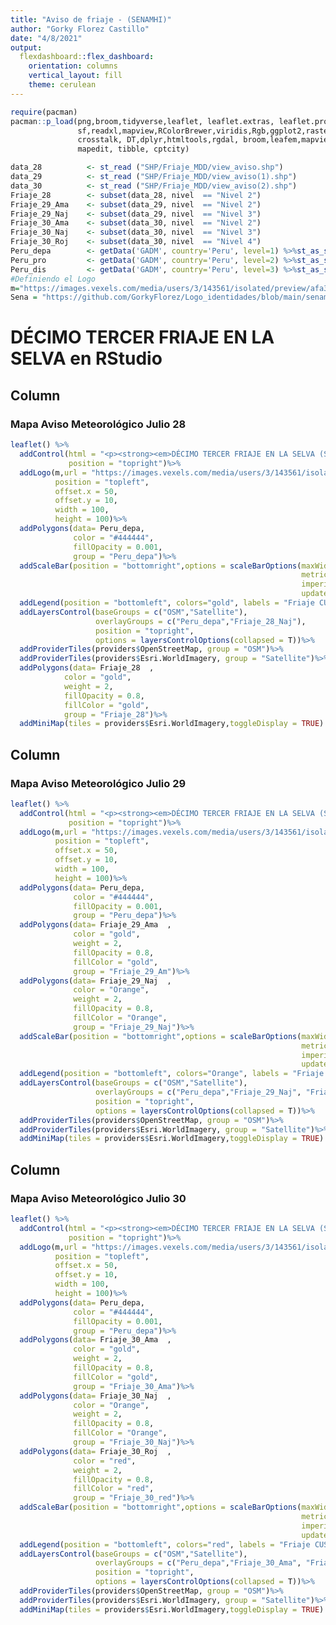 ---
title: "Aviso de friaje - (SENAMHI)"
author: "Gorky Florez Castillo"
date: "4/8/2021"
output: 
  flexdashboard::flex_dashboard:
    orientation: columns
    vertical_layout: fill
    theme: cerulean
---
```{r}
require(pacman)
pacman::p_load(png,broom,tidyverse,leaflet, leaflet.extras, leaflet.providers,leafem,htmlwidgets, sp,
               sf,readxl,mapview,RColorBrewer,viridis,Rgb,ggplot2,raster,rmarkdown,flexdashboard,
               crosstalk, DT,dplyr,htmltools,rgdal, broom,leafem,mapview, Rgb, raster,rmarkdown, 
               mapedit, tibble, cptcity)

data_28          <- st_read ("SHP/Friaje_MDD/view_aviso.shp")
data_29          <- st_read ("SHP/Friaje_MDD/view_aviso(1).shp")
data_30          <- st_read ("SHP/Friaje_MDD/view_aviso(2).shp")
Friaje_28        <- subset(data_28, nivel  == "Nivel 2")
Friaje_29_Ama    <- subset(data_29, nivel  == "Nivel 2")
Friaje_29_Naj    <- subset(data_29, nivel  == "Nivel 3")
Friaje_30_Ama    <- subset(data_30, nivel  == "Nivel 2")
Friaje_30_Naj    <- subset(data_30, nivel  == "Nivel 3")
Friaje_30_Roj    <- subset(data_30, nivel  == "Nivel 4")
Peru_depa        <- getData('GADM', country='Peru', level=1) %>%st_as_sf()  
Peru_pro         <- getData('GADM', country='Peru', level=2) %>%st_as_sf()  
Peru_dis         <- getData('GADM', country='Peru', level=3) %>%st_as_sf() 
#Definiendo el Logo
m="https://images.vexels.com/media/users/3/143561/isolated/preview/afa3aa927b63061e3b0222b7dab9cdbf-ubicaci--n-n--utica-norte-flecha-vintage-by-vexels.png"
Sena = "https://github.com/GorkyFlorez/Logo_identidades/blob/main/senamhi.png"

```

DÉCIMO TERCER FRIAJE EN LA SELVA en RStudio
===================================== 

Column {data-width=550}
-----------------------------------------------------------------------

### Mapa Aviso Meteorológico Julio 28 

```{r map}
leaflet() %>%
  addControl(html = "<p><strong><em>DÉCIMO TERCER FRIAJE EN LA SELVA (SENAMHI)</em></strong></p>",
             position = "topright")%>%
  addLogo(m,url = "https://images.vexels.com/media/users/3/143561/isolated/preview/afa3aa927b63061e3b0222b7dab9cdbf-ubicaci--n-n--utica-norte-flecha-vintage-by-vexels.png",
          position = "topleft",
          offset.x = 50,
          offset.y = 10,
          width = 100,
          height = 100)%>%
  addPolygons(data= Peru_depa,
              color = "#444444",
              fillOpacity = 0.001,
              group = "Peru_depa")%>%
  addScaleBar(position = "bottomright",options = scaleBarOptions(maxWidth = 100,
                                                                 metric = TRUE,
                                                                 imperial = TRUE,
                                                                 updateWhenIdle = TRUE))%>%
  addLegend(position = "bottomleft", colors="gold", labels = "Friaje CUSCO, MADRE DE DIOS, PUNO", opacity = 1)%>%
  addLayersControl(baseGroups = c("OSM","Satellite"),
                   overlayGroups = c("Peru_depa","Friaje_28_Naj"),
                   position = "topright",
                   options = layersControlOptions(collapsed = T))%>%
  addProviderTiles(providers$OpenStreetMap, group = "OSM")%>%
  addProviderTiles(providers$Esri.WorldImagery, group = "Satellite")%>%
  addPolygons(data= Friaje_28  ,
            color = "gold",
            weight = 2,
            fillOpacity = 0.8,
            fillColor = "gold",
            group = "Friaje_28")%>%
  addMiniMap(tiles = providers$Esri.WorldImagery,toggleDisplay = TRUE)

```

Column {data-width=450}
-----------------------------------------------------------------------
### Mapa Aviso Meteorológico Julio 29

```{r map 1}
leaflet() %>%
  addControl(html = "<p><strong><em>DÉCIMO TERCER FRIAJE EN LA SELVA (SENAMHI)</em></strong></p>",
             position = "topright")%>%
  addLogo(m,url = "https://images.vexels.com/media/users/3/143561/isolated/preview/afa3aa927b63061e3b0222b7dab9cdbf-ubicaci--n-n--utica-norte-flecha-vintage-by-vexels.png",
          position = "topleft",
          offset.x = 50,
          offset.y = 10,
          width = 100,
          height = 100)%>%
  addPolygons(data= Peru_depa,
              color = "#444444",
              fillOpacity = 0.001,
              group = "Peru_depa")%>%
  addPolygons(data= Friaje_29_Ama  ,
              color = "gold",
              weight = 2,
              fillOpacity = 0.8,
              fillColor = "gold",
              group = "Friaje_29_Am")%>%
  addPolygons(data= Friaje_29_Naj  ,
              color = "Orange",
              weight = 2,
              fillOpacity = 0.8,
              fillColor = "Orange",
              group = "Friaje_29_Naj")%>%
  addScaleBar(position = "bottomright",options = scaleBarOptions(maxWidth = 100,
                                                                 metric = TRUE,
                                                                 imperial = TRUE,
                                                                 updateWhenIdle = TRUE))%>%
  addLegend(position = "bottomleft", colors="Orange", labels = "Friaje CUSCO, HUANUCO, JUNIN, LORETO, MADRE DE DIOS, PASCO, PUNO, SAN MARTIN, UCAYALI", opacity = 1)%>%
  addLayersControl(baseGroups = c("OSM","Satellite"),
                   overlayGroups = c("Peru_depa","Friaje_29_Naj", "Friaje_29_Am"),
                   position = "topright",
                   options = layersControlOptions(collapsed = T))%>%
  addProviderTiles(providers$OpenStreetMap, group = "OSM")%>%
  addProviderTiles(providers$Esri.WorldImagery, group = "Satellite")%>%
  addMiniMap(tiles = providers$Esri.WorldImagery,toggleDisplay = TRUE)
```

Column {data-width=450}
-----------------------------------------------------------------------
### Mapa Aviso Meteorológico Julio 30 

```{r map 2}
leaflet() %>%
  addControl(html = "<p><strong><em>DÉCIMO TERCER FRIAJE EN LA SELVA (SENAMHI)</em></strong></p>",
             position = "topright")%>%
  addLogo(m,url = "https://images.vexels.com/media/users/3/143561/isolated/preview/afa3aa927b63061e3b0222b7dab9cdbf-ubicaci--n-n--utica-norte-flecha-vintage-by-vexels.png",
          position = "topleft",
          offset.x = 50,
          offset.y = 10,
          width = 100,
          height = 100)%>%
  addPolygons(data= Peru_depa,
              color = "#444444",
              fillOpacity = 0.001,
              group = "Peru_depa")%>%
  addPolygons(data= Friaje_30_Ama  ,
              color = "gold",
              weight = 2,
              fillOpacity = 0.8,
              fillColor = "gold",
              group = "Friaje_30_Ama")%>%
  addPolygons(data= Friaje_30_Naj  ,
              color = "Orange",
              weight = 2,
              fillOpacity = 0.8,
              fillColor = "Orange",
              group = "Friaje_30_Naj")%>%
  addPolygons(data= Friaje_30_Roj  ,
              color = "red",
              weight = 2,
              fillOpacity = 0.8,
              fillColor = "red",
              group = "Friaje_30_red")%>%
  addScaleBar(position = "bottomright",options = scaleBarOptions(maxWidth = 100,
                                                                 metric = TRUE,
                                                                 imperial = TRUE,
                                                                 updateWhenIdle = TRUE))%>%
  addLegend(position = "bottomleft", colors="red", labels = "Friaje CUSCO, HUANUCO, JUNIN, LORETO, MADRE DE DIOS, PASCO, PUNO, SAN MARTIN, UCAYALI", opacity = 1)%>%
  addLayersControl(baseGroups = c("OSM","Satellite"),
                   overlayGroups = c("Peru_depa","Friaje_30_Ama", "Friaje_30_Naj", "Friaje_30_red"),
                   position = "topright",
                   options = layersControlOptions(collapsed = T))%>%
  addProviderTiles(providers$OpenStreetMap, group = "OSM")%>%
  addProviderTiles(providers$Esri.WorldImagery, group = "Satellite")%>%
  addMiniMap(tiles = providers$Esri.WorldImagery,toggleDisplay = TRUE)
```








